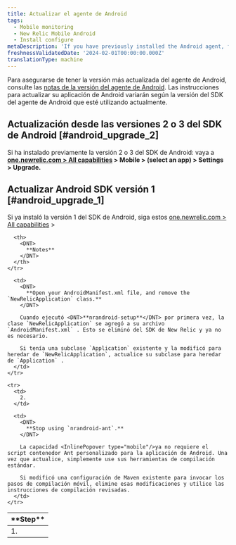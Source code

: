 ```yaml
---
title: Actualizar el agente de Android
tags:
  - Mobile monitoring
  - New Relic Mobile Android
  - Install configure
metaDescription: 'If you have previously installed the Android agent, follow these steps before upgrading to the latest version.'
freshnessValidatedDate: '2024-02-01T00:00:00.000Z'
translationType: machine
---
```


Para asegurarse de tener la versión más actualizada del agente de Android, consulte las [notas de la versión del agente de Android](/docs/release-notes/mobile-release-notes/android-release-notes). Las instrucciones para actualizar su aplicación de Android variarán según la versión del SDK del agente de Android que esté utilizando actualmente.

## Actualización desde las versiones 2 o 3 del SDK de Android [#android_upgrade_2]

Si ha instalado previamente la versión 2 o 3 del SDK de Android: vaya a <DNT>**[one.newrelic.com > All capabilities](https://one.newrelic.com/all-capabilities) > Mobile > (select an app) > Settings > Upgrade.**</DNT>

## Actualizar Android SDK versión 1 [#android_upgrade_1]

Si ya instaló la versión 1 del SDK de Android, siga estos [one.newrelic.com > All capabilities](https://one.newrelic.com/all-capabilities) >

<table>
  <thead>
    <tr>
      <th width={75}>
        <DNT>
          **Step**
        </DNT>
      </th>

      <th>
        <DNT>
          **Notes**
        </DNT>
      </th>
    </tr>
  </thead>

  <tbody>
    <tr>
      <td>
        1.
      </td>

      <td>
        <DNT>
          **Open your AndroidManifest.xml file, and remove the `NewRelicApplication` class.**
        </DNT>

        Cuando ejecutó <DNT>**nrandroid-setup**</DNT> por primera vez, la clase `NewRelicApplication` se agregó a su archivo `AndroidManifest.xml` . Esto se eliminó del SDK de New Relic y ya no es necesario.

        Si tenía una subclase `Application` existente y la modificó para heredar de `NewRelicApplication`, actualice su subclase para heredar de `Application` .
      </td>
    </tr>

    <tr>
      <td>
        2.
      </td>

      <td>
        <DNT>
          **Stop using `nrandroid-ant`.**
        </DNT>

        La capacidad <InlinePopover type="mobile"/>ya no requiere el script contenedor Ant personalizado para la aplicación de Android. Una vez que actualice, simplemente use sus herramientas de compilación estándar.

        Si modificó una configuración de Maven existente para invocar los pasos de compilación móvil, elimine esas modificaciones y utilice las instrucciones de compilación revisadas.
      </td>
    </tr>
  </tbody>
</table>